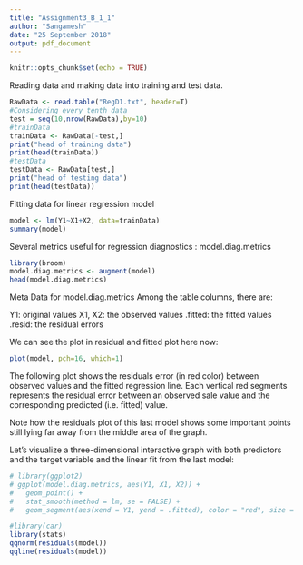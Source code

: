 ```yaml
---
title: "Assignment3_B_1_1"
author: "Sangamesh"
date: "25 September 2018"
output: pdf_document
---
```


```r
knitr::opts_chunk$set(echo = TRUE)
```

Reading data and making data into training and test data.
```r
RawData <- read.table("RegD1.txt", header=T)
#Considering every tenth data
test = seq(10,nrow(RawData),by=10)
#trainData
trainData <- RawData[-test,]
print("head of training data")
print(head(trainData))
#testData
testData <- RawData[test,]
print("head of testing data")
print(head(testData))
```

Fitting data for linear regression model
```r

model <- lm(Y1~X1+X2, data=trainData)
summary(model)
```

Several metrics useful for regression diagnostics : model.diag.metrics
```r
library(broom)
model.diag.metrics <- augment(model)
head(model.diag.metrics)
```

Meta Data for model.diag.metrics
Among the table columns, there are:

Y1: original values
X1, X2: the observed values
.fitted: the fitted values
.resid: the residual errors

We can see the plot in residual and fitted plot here now:
```r
plot(model, pch=16, which=1)
```

The following plot shows the residuals error (in red color) between observed values and the fitted regression line. Each vertical red segments represents the residual error between an observed sale value and the corresponding predicted (i.e. fitted) value.

Note how the residuals plot of this last model shows some important points still lying far away from the middle area of the graph. 

Let’s visualize a three-dimensional interactive graph with both predictors and the target variable and the linear fit from the last model:


```r
# library(ggplot2)
# ggplot(model.diag.metrics, aes(Y1, X1, X2)) +
#   geom_point() +
#   stat_smooth(method = lm, se = FALSE) +
#   geom_segment(aes(xend = Y1, yend = .fitted), color = "red", size = 0.3)
```

```r
#library(car)
library(stats)
qqnorm(residuals(model))
qqline(residuals(model))
```
